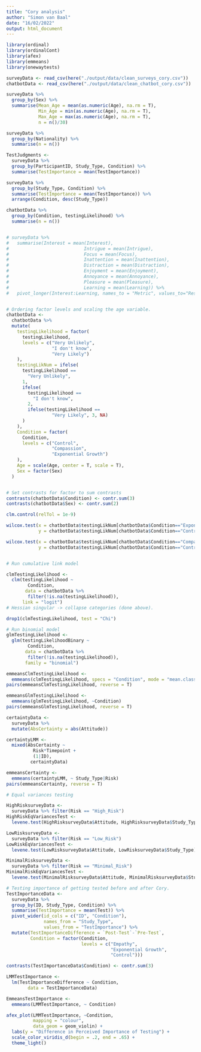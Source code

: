 ```yaml
---
title: "Cory analysis"
author: "Simon van Baal"
date: "16/02/2022"
output: html_document
---
```


```r

library(ordinal)
library(ordinalCont)
library(afex)
library(emmeans)
library(onewaytests)

surveyData <- read_csv(here("./output/data/clean_surveys_cory.csv"))
chatbotData <- read_csv(here("./output/data/clean_chatbot_cory.csv"))
```


```r

surveyData %>%
  group_by(Sex) %>%
  summarise(Mean_Age = mean(as.numeric(Age), na.rm = T),
            Min_Age = min(as.numeric(Age), na.rm = T),
            Max_Age = max(as.numeric(Age), na.rm = T),
            n = n()/30)

surveyData %>%
  group_by(Nationality) %>%
  summarise(n = n())

TestJudgments <-
  surveyData %>%
  group_by(ParticipantID, Study_Type, Condition) %>%
  summarise(TestImportance = mean(TestImportance)) 

surveyData %>%
  group_by(Study_Type, Condition) %>%
  summarise(TestImportance = mean(TestImportance)) %>%
  arrange(Condition, desc(Study_Type))

chatbotData %>%
  group_by(Condition, testingLikelihood) %>%
  summarise(n = n())


# surveyData %>% 
#   summarise(Interest = mean(Interest),
#                            Intrigue = mean(Intrigue),
#                            Focus = mean(Focus),
#                            Inattention = mean(Inattention),
#                            Distraction = mean(Distraction),
#                            Enjoyment = mean(Enjoyment),
#                            Annoyance = mean(Annoyance),
#                            Pleasure = mean(Pleasure),
#                            Learning = mean(Learning)) %>%
#   pivot_longer(Interest:Learning, names_to = "Metric", values_to="Response")



```
```r
# Ordering factor levels and scaling the age variable.
chatbotData <-
  chatbotData %>%
  mutate(
    testingLikelihood = factor(
      testingLikelihood,
      levels = c("Very Unlikely",
                 "I don't know",
                 "Very Likely")
    ),
    testingLikNum = ifelse(
      testingLikelihood ==
        "Very Unlikely",
      1,
      ifelse(
        testingLikelihood ==
          "I don't know",
        2,
        ifelse(testingLikelihood ==
                 "Very Likely", 3, NA)
      )
    ),
    Condition = factor(
      Condition,
      levels = c("Control",
                 "Compassion",
                 "Exponential Growth")
    ),
    Age = scale(Age, center = T, scale = T),
    Sex = factor(Sex)
  )


# Set contrasts for factor to sum contrasts
contrasts(chatbotData$Condition) <- contr.sum(3)
contrasts(chatbotData$Sex) <- contr.sum(2)

clm.control(relTol = 1e-9)

```

```r

wilcox.test(x = chatbotData$testingLikNum[chatbotData$Condition=="Exponential Growth"],
            y = chatbotData$testingLikNum[chatbotData$Condition=="Control"])

wilcox.test(x = chatbotData$testingLikNum[chatbotData$Condition=="Compassion"],
            y = chatbotData$testingLikNum[chatbotData$Condition=="Control"])


# Run cumulative link model

clmTestingLikelihood <- 
  clm(testingLikelihood ~ 
        Condition,
       data = chatbotData %>% 
        filter(!is.na(testingLikelihood)),
      link = "logit")
# Hessian singular -> collapse categories (done above).

drop1(clmTestingLikelihood, test = "Chi")

# Run binomial model
glmTestingLikelihood <- 
  glm(testingLikelihoodBinary ~ 
        Condition,
       data = chatbotData %>% 
        filter(!is.na(testingLikelihood)),
       family = "binomial")

emmeansClmTestingLikelihood <- 
  emmeans(clmTestingLikelihood, specs = "Condition", mode = "mean.class")
pairs(emmeansClmTestingLikelihood, reverse = T)

emmeansGlmTestingLikelihood <- 
  emmeans(glmTestingLikelihood, ~Condition)
pairs(emmeansGlmTestingLikelihood, reverse = T)

```

```r

certaintyData <- 
  surveyData %>%
  mutate(AbsCertainty = abs(Attitude))

certaintyLMM <- 
  mixed(AbsCertainty ~ 
          Risk*Timepoint + 
          (1|ID),
         certaintyData)

emmeansCertainty <- 
  emmeans(certaintyLMM, ~ Study_Type|Risk)
pairs(emmeansCertainty, reverse = T)

# Equal variances testing

HighRisksurveyData <- 
  surveyData %>% filter(Risk == "High_Risk")
HighRiskEqVariancesTest <- 
  levene.test(HighRisksurveyData$Attitude, HighRisksurveyData$Study_Type)

LowRisksurveyData <- 
  surveyData %>% filter(Risk == "Low_Risk")
LowRiskEqVariancesTest <- 
  levene.test(LowRisksurveyData$Attitude, LowRisksurveyData$Study_Type)

MinimalRisksurveyData <- 
  surveyData %>% filter(Risk == "Minimal_Risk")
MinimalRiskEqVariancesTest <- 
  levene.test(MinimalRisksurveyData$Attitude, MinimalRisksurveyData$Study_Type)

```

```r

# Testing importance of getting tested before and after Cory.
TestImportanceData <- 
  surveyData %>% 
  group_by(ID, Study_Type, Condition) %>%
  summarise(TestImportance = mean(Test)) %>%
  pivot_wider(id_cols = c("ID", "Condition"),
              names_from = "Study_Type",
              values_from = "TestImportance") %>%
  mutate(TestImportanceDifference = `Post-Test`-`Pre-Test`,
         Condition = factor(Condition, 
                            levels = c("Empathy", 
                                       "Exponential Growth", 
                                       "Control")))

contrasts(TestImportanceData$Condition) <- contr.sum(3)

LMMTestImportance <- 
  lm(TestImportanceDifference ~ Condition, 
        data = TestImportanceData)

EmmeansTestImportance <- 
  emmeans(LMMTestImportance, ~ Condition)

afex_plot(LMMTestImportance, ~Condition,
          mapping = "colour",
          data_geom = geom_violin) +
  labs(y = "Difference in Perceived Importance of Testing") +
  scale_color_viridis_d(begin = .2, end = .65) +
  theme_light()

```
